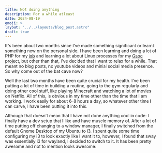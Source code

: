 ```yaml
---
title: Not doing anything
description: For a while atleast
date: 2024-08-19
emoji: >
layout: "../../layouts/blog_post.astro"
draft: true
---
```


It's been about two months since I've made something significant or learnt something new on the personal side.
I have been learning and doing a lot of PHP for my [job](https://github.com/newtoallofthis123/Approach) and learning a lot about Linux processes for my [Gsoc]('/gsoc/logs') project,
but other than that, I've decided that I want to relax for a while.
That meant no blog posts, no youtube videos and minial social media presence.
So why come out of the bat cave now?

Well the last two months have been quite crucial for my health. I've been putting a lot of time in building a routine, going to the gym
regularly and doing other cool stuff, like playing Minecraft and watching a lot of movies on Netflix.
All of this, is obvious in my time other than the time that I am working. I work easily for about 6-8 hours a day, so whatever other time I
can carve, I have been putting it into this.

Although that doesn't mean that I have not done anything cool in code: I finally have a dev setup that I like and have muscle memory of.
After a lot of time putting off changing to a window manager, I finally switched from the default Gnome Desktop of my Ubuntu to i3.
I spent quite some time configuring my i3 to look exactly like I want it to, however, I found that sway was essentially i3 for wayland, I decided to switch to it.
It has been pretty awesome and not to mention looks awesome:
